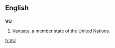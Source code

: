 ==English==
==={{abbreviation}}===
'''VU'''
#[[Vanuatu]], a member state of the [[United Nations]].

[[fr:VU]]